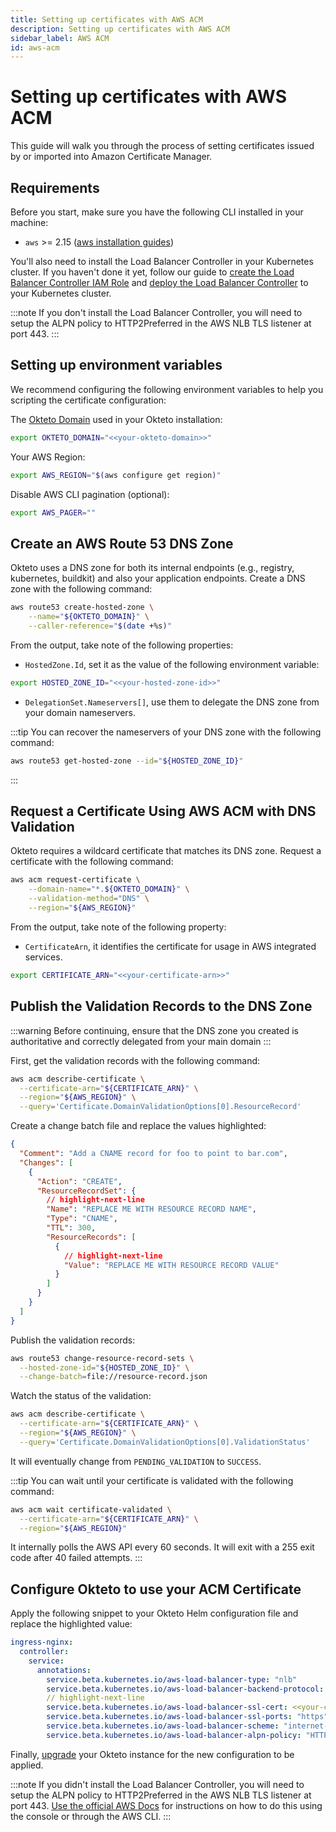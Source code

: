 ```yaml
---
title: Setting up certificates with AWS ACM
description: Setting up certificates with AWS ACM
sidebar_label: AWS ACM
id: aws-acm
---
```


# Setting up certificates with AWS ACM

This guide will walk you through the process of setting certificates issued by or imported into Amazon Certificate Manager.

## Requirements

Before you start, make sure you have the following CLI installed in your machine:

- `aws` >= 2.15 ([aws installation guides](https://docs.aws.amazon.com/cli/latest/userguide/getting-started-install.html#getting-started-install-instructions))

You'll also need to install the Load Balancer Controller in your Kubernetes cluster.
If you haven't done it yet, follow our guide to [create the Load Balancer Controller IAM Role](get-started/install/amazon-eks.mdx#create-load-balancer-controller-iam-role) and [deploy the Load Balancer Controller](get-started/install/amazon-eks.mdx#deploy-load-balancer-controller) to your Kubernetes cluster.

:::note
If you don't install the Load Balancer Controller, you will need to setup the ALPN policy to HTTP2Preferred in the AWS NLB TLS listener at port 443.
:::

## Setting up environment variables

We recommend configuring the following environment variables to help you scripting the certificate configuration:

The [Okteto Domain](get-started/install/amazon-eks.mdx#a-domain-and-the-ability-to-create-wildcard-dns-records-for-it) used in your Okteto installation:

```bash
export OKTETO_DOMAIN="<<your-okteto-domain>>"
```

Your AWS Region:

```bash
export AWS_REGION="$(aws configure get region)"
```

Disable AWS CLI pagination (optional):

```bash
export AWS_PAGER=""
```

## Create an AWS Route 53 DNS Zone

Okteto uses a DNS zone for both its internal endpoints (e.g., registry, kubernetes, buildkit) and also your application endpoints.
Create a DNS zone with the following command:

```bash
aws route53 create-hosted-zone \
    --name="${OKTETO_DOMAIN}" \
    --caller-reference="$(date +%s)"
```

From the output, take note of the following properties:

- `HostedZone.Id`, set it as the value of the following environment variable:
  
```bash
export HOSTED_ZONE_ID="<<your-hosted-zone-id>>"
```

- `DelegationSet.Nameservers[]`, use them to delegate the DNS zone from your domain nameservers.

:::tip
You can recover the nameservers of your DNS zone with the following command:
```bash
aws route53 get-hosted-zone --id="${HOSTED_ZONE_ID}"
```
:::

## Request a Certificate Using AWS ACM with DNS Validation

Okteto requires a wildcard certificate that matches its DNS zone.
Request a certificate with the following command:


```bash
aws acm request-certificate \
    --domain-name="*.${OKTETO_DOMAIN}" \
    --validation-method="DNS" \
    --region="${AWS_REGION}"
```

From the output, take note of the following property:

- `CertificateArn`, it identifies the certificate for usage in AWS integrated services.
  
```bash
export CERTIFICATE_ARN="<<your-certificate-arn>>"
```

## Publish the Validation Records to the DNS Zone

:::warning
Before continuing, ensure that the DNS zone you created is authoritative and correctly delegated from your main domain
:::

First, get the validation records with the following command:

```bash
aws acm describe-certificate \
  --certificate-arn="${CERTIFICATE_ARN}" \
  --region="${AWS_REGION}" \
  --query='Certificate.DomainValidationOptions[0].ResourceRecord'
```

Create a change batch file and replace the values highlighted:

```json title="resource-record.json"
{
  "Comment": "Add a CNAME record for foo to point to bar.com",
  "Changes": [
    {
      "Action": "CREATE",
      "ResourceRecordSet": {
        // highlight-next-line
        "Name": "REPLACE ME WITH RESOURCE RECORD NAME",
        "Type": "CNAME",
        "TTL": 300,
        "ResourceRecords": [
          {
            // highlight-next-line
            "Value": "REPLACE ME WITH RESOURCE RECORD VALUE"
          }
        ]
      }
    }
  ]
}
```

Publish the validation records:

```bash
aws route53 change-resource-record-sets \
  --hosted-zone-id="${HOSTED_ZONE_ID}" \
  --change-batch=file://resource-record.json
```

Watch the status of the validation:

```bash
aws acm describe-certificate \
  --certificate-arn="${CERTIFICATE_ARN}" \
  --region="${AWS_REGION}" \
  --query='Certificate.DomainValidationOptions[0].ValidationStatus'
```

It will eventually change from `PENDING_VALIDATION` to `SUCCESS`.

:::tip
You can wait until your certificate is validated with the following command:

```bash
aws acm wait certificate-validated \
  --certificate-arn="${CERTIFICATE_ARN}" \
  --region="${AWS_REGION}"
```

It internally polls the AWS API every 60 seconds. It will exit with a 255 exit code after 40 failed attempts.
:::

## Configure Okteto to use your ACM Certificate

Apply the following snippet to your Okteto Helm configuration file and replace the highlighted value:

```yaml title="config.yaml"
ingress-nginx:
  controller:
    service:
      annotations:
        service.beta.kubernetes.io/aws-load-balancer-type: "nlb"
        service.beta.kubernetes.io/aws-load-balancer-backend-protocol: "ssl"
        // highlight-next-line
        service.beta.kubernetes.io/aws-load-balancer-ssl-cert: <<your-certificate-arn>>"
        service.beta.kubernetes.io/aws-load-balancer-ssl-ports: "https"
        service.beta.kubernetes.io/aws-load-balancer-scheme: "internet-facing" 
        service.beta.kubernetes.io/aws-load-balancer-alpn-policy: "HTTP2Preferred"
```

Finally, [upgrade](self-hosted/manage/upgrade.mdx) your Okteto instance for the new configuration to be applied.

:::note
If you didn't install the Load Balancer Controller, you will need to setup the ALPN policy to HTTP2Preferred in the AWS NLB TLS listener at port 443.
[Use the official AWS Docs](https://docs.aws.amazon.com/elasticloadbalancing/latest/network/listener-update-certificates.html#update-alpn-policy) for instructions on how to do this using the console or through the AWS CLI.
:::
